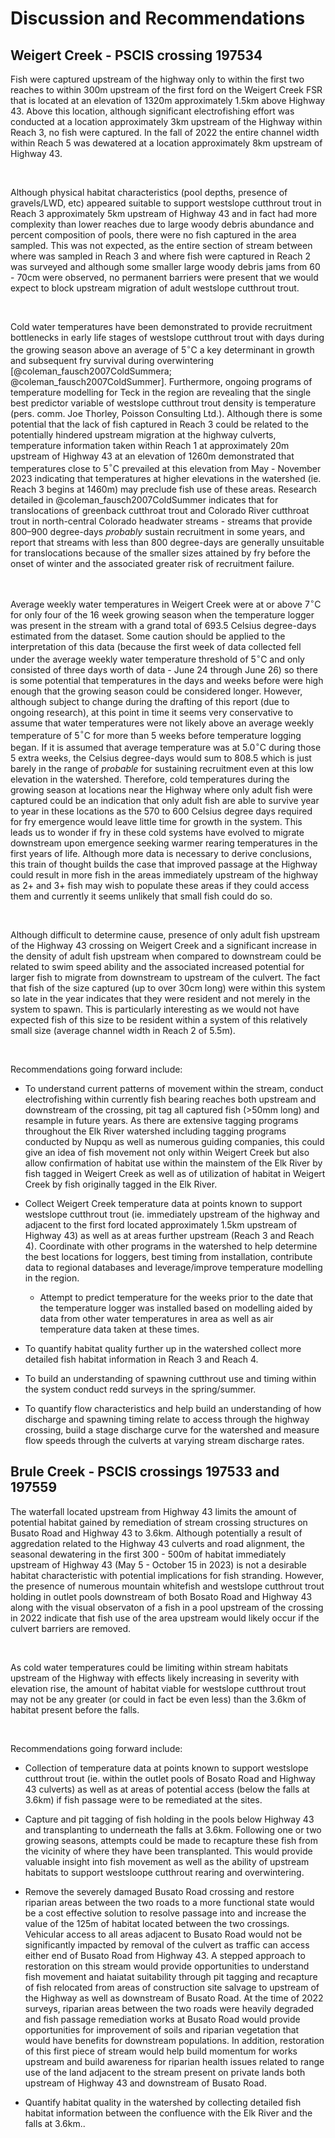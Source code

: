 # Discussion and Recommendations

## Weigert Creek - PSCIS crossing 197534
Fish were captured upstream of the highway only to within the first two reaches to within 300m upstream of the first ford on the Weigert Creek FSR that is located at an elevation of 1320m approximately 1.5km above Highway 43.  Above this location, although significant electrofishing effort was conducted at a location approximately 3km upstream of the Highway within Reach 3, no fish were captured. In the fall of 2022 the entire channel width within Reach 5 was dewatered at a location approximately 8km upstream of Highway 43. 

<br>

Although physical habitat characteristics (pool depths, presence of gravels/LWD, etc) appeared suitable to support westslope cutthrout trout in Reach 3 approximately 5km upstream of Highway 43 and in fact had more complexity than lower reaches due to large woody debris abundance and percent composition of pools, there were no fish captured in the area sampled. This was not expected, as the entire section of stream between where was sampled in Reach 3 and where fish were captured in Reach 2 was surveyed and although some smaller large woody debris jams from 60 - 70cm were observed, no permanent barriers were present that we would expect to block upstream migration of adult westslope cutthrout trout. 

<br>

Cold water temperatures have been demonstrated to provide recruitment bottlenecks in early life stages of westslope cutthrout trout with days during the growing season above an average of 5$^\circ$C a key determinant in growth and subsequent fry survival during overwintering [@coleman_fausch2007ColdSummera; @coleman_fausch2007ColdSummer]. Furthermore, ongoing programs of temperature modelling for Teck in the region are revealing that the single best predictor variable of westslope cutthrout trout density is temperature (pers. comm. Joe Thorley, Poisson Consulting Ltd.). Although there is some potential that the lack of fish captured in Reach 3 could be related to the potentially hindered upstream migration at the highway culverts, temperature information taken within Reach 1 at approximately 20m upstream of Highway 43 at an elevation of 1260m demonstrated that temperatures close to 5$^\circ$C prevailed at this elevation from May - November 2023 indicating that temperatures at higher elevations in the watershed (ie. Reach 3 begins at 1460m) may preclude fish use of these areas. Research detailed in @coleman_fausch2007ColdSummer  indicates that for translocations of greenback cutthroat trout and Colorado River cutthroat trout in north-central Colorado headwater streams - streams that provide 800–900 degree-days _probably_ sustain recruitment in some years, and report that streams with less than 800 degree-days are generally unsuitable for translocations because of the smaller sizes attained by fry before the onset of winter and the associated greater risk of recruitment failure. 

<br>

Average weekly water temperatures in Weigert Creek were at or above 7$^\circ$C for only four of the 16 week growing season when the temperature logger was present in the stream with a grand total of 693.5 Celsius degree-days estimated from the dataset. Some caution should be applied to the interpretation of this data (because the first week of data collected fell under the average weekly water temperature threshold of 5$^\circ$C and only consisted of three days worth of data - June 24 through June 26) so there is some potential that temperatures in the days and weeks before were high enough that the growing season could be considered longer. However, although subject to change during the drafting of this report (due to ongoing research), at this point in time it seems very conservative to assume that water temperatures were not likely above an average weekly temperature of 5$^\circ$C for more than 5 weeks before temperature logging began. If it is assumed that average temperature was at 5.0$^\circ$C during those 5 extra weeks, the Celsius degree-days would sum to 808.5 which is just barely in the range of _probable_ for sustaining recruitment even at this low elevation in the watershed.  Therefore, cold temperatures during the growing season at locations near the Highway where only adult fish were captured could be an indication that only adult fish are able to survive year to year in these locations as the  570 to 600 Celsius degree days required for fry emergence would leave little time for growth in the system.  This leads us to wonder if fry in these cold systems have evolved to migrate downstream upon emergence seeking warmer rearing temperatures in the first years of life. Although more data is necessary to derive conclusions, this train of thought builds the case that improved passage at the Highway could result in more fish in the areas immediately upstream of the highway as 2+ and 3+ fish may wish to populate these areas if they could access them and currently it seems unlikely that small fish could do so.

<br>

Although difficult to determine cause, presence of only adult fish upstream of the Highway 43 crossing on Weigert Creek and a significant increase in the density of adult fish upstream when compared to downstream could be related to swim speed ability and the associated increased potential for larger fish to migrate from downstream to upstream of the culvert. The fact that fish of the size captured (up to over 30cm long) were within this system so late in the year indicates that they were resident and not merely in the system to spawn.  This is particularly interesting as we would not have expected fish of this size to be resident within a system of this relatively small size (average channel width in Reach 2 of 5.5m).

<br>

Recommendations going forward include:

  * To understand current patterns of movement within the stream, conduct electrofishing within currently fish bearing reaches both upstream and downstream of the crossing, pit tag all captured fish (>50mm long) and resample in future years. As there are extensive tagging programs throughout the Elk River watershed including tagging programs conducted by Nupqu as well as numerous guiding companies, this could give an idea of fish movement not only within Weigert Creek but also allow confirmation of habitat use within the mainstem of the Elk River by fish tagged in Weigert Creek as well as of utilization of habitat in Weigert Creek by fish originally tagged in the Elk River.
  

  * Collect Weigert Creek temperature data at points known to support westslope cutthrout trout (ie. immediately upstream of the highway and adjacent to the first ford located approximately 1.5km upstream of Highway 43) as well as at areas further upstream (Reach 3 and Reach 4).  Coordinate with other programs in the watershed to help determine the best locations for loggers, best timing from installation, contribute data to regional databases and leverage/improve temperature modelling in the region. 
  
    * Attempt to predict temperature for the weeks prior to the date that the temperature logger was installed based on modelling aided by data from other water temperatures in area as well as air temperature data taken at these times. 
  
  * To quantify habitat quality further up in the watershed collect more detailed fish habitat information in Reach 3 and Reach 4.
  
  * To build an understanding of spawning cutthrout use and timing within the system conduct redd surveys in the spring/summer.
  
  * To quantify flow characteristics and help build an understanding of how discharge and spawning timing relate to access through the highway crossing, build a stage discharge curve for the watershed and measure flow speeds through the culverts at varying stream discharge rates.


## Brule Creek - PSCIS crossings 197533 and 197559

The waterfall located upstream from Highway 43 limits the amount of potential habitat gained by remediation of stream crossing structures on Busato Road and Highway 43 to 3.6km. Although potentially a result of aggredation related to the Highway 43 culverts and road alignment, the seasonal dewatering  in the first 300 - 500m of habitat immediately upstream of Highway 43 (May 5 - October 15 in 2023) is not a desirable habitat characteristic with potential implications for fish stranding.  However, the presence of numerous mountain whitefish and westslope cutthrout trout holding in outlet pools downstream of both Bosato Road and Highway 43 along with the visual observaton of a fish in a pool upstream of the crossing in 2022 indicate that fish use of the area upstream would likely occur if the culvert barriers are removed. 

<br>

As cold water temperatures could be limiting within stream habitats upstream of the Highway with effects likely increasing in severity with elevation rise, the amount of habitat viable for westslope cutthrout trout may not be any greater (or could in fact be even less) than the 3.6km of habitat present before the falls. 

<br>



Recommendations going forward include:

  * Collection of temperature data at points known to support westslope cutthrout trout (ie. within the outlet pools of Bosato Road and Highway 43 culverts) as well as at areas of potential access (below the falls at 3.6km) if fish passage were to be remediated at the sites.

  * Capture and pit tagging of fish holding in the pools below Highway 43 and transplanting to underneath the falls at 3.6km.  Following one or two growing seasons, attempts could be made to recapture these fish from the vicinity of where they have been transplanted.  This would provide valuable insight into fish movement as well as the ability of upstream habitats to support westsloope cutthrout rearing and overwintering.
  
  * Remove the severely damaged Busato Road crossing and restore riparian areas between the two roads to a more functional state would be a cost effective solution to resolve passage into and increase the value of the 125m of habitat located between the two crossings.  Vehicular access to all areas adjacent to Busato Road would not be significantly impacted by removal of the culvert as traffic can access either end of Busato Road from Highway 43.  A stepped approach to restoration on this stream would provide opportunities to understand fish movement and haiatat suitability through pit tagging and recapture of fish relocated from areas of construction site salvage to upstream of the Highway as well as downstream of Busato Road. At the time of 2022 surveys, riparian areas between the two roads were heavily degraded and fish passage remediation works at Busato Road would provide opportunities for improvement of soils and riparian vegetation that would have benefits for downstream populations.  In addition, restoration of this first piece of stream would help build momentum for works upstream and build awareness for riparian health issues related to range use of the land adjacent to the stream present on private lands both upstream of Highway 43 and downstream of Busato Road. 
  
  * Quantify habitat quality in the watershed by collecting detailed fish habitat information between the confluence with the Elk River and the falls at 3.6km..



